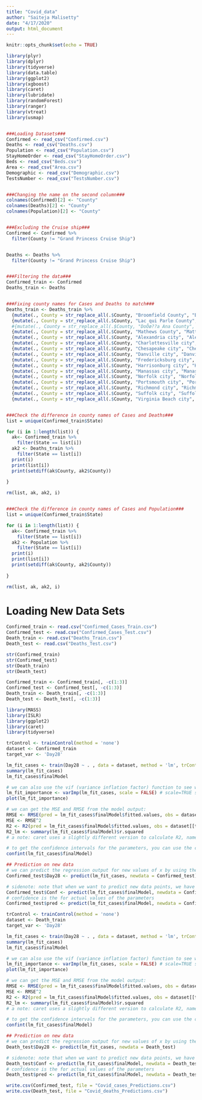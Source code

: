 ---
title: "Covid_data"
author: "Saiteja Malisetty"
date: "4/17/2020"
output: html_document
---

```{r setup, include=FALSE}
knitr::opts_chunk$set(echo = TRUE)
```


```{r Data Cleaning, eval=FALSE, include=FALSE}
library(plyr) 
library(dplyr)
library(tidyverse)
library(data.table)
library(ggplot2)
library(xgboost)
library(caret)
library(lubridate)
library(randomForest)
library(ranger)
library(vtreat)
library(usmap)


###Loading Datasets###
Confirmed <- read_csv("Confirmed.csv")
Deaths <- read_csv("Deaths.csv")
Population <- read_csv("Population.csv")
StayHomeOrder <- read_csv("StayHomeOrder.csv")
Beds <- read_csv("Beds.csv")
Area <- read_csv("Area.csv")
Demographic <- read_csv("Demographic.csv")
TestsNumber <- read_csv("TestsNumber.csv")


###Changing the name on the second column###
colnames(Confirmed)[2] <- "County"
colnames(Deaths)[2] <- "County"
colnames(Population)[2] <- "County"


###Excluding the Cruise ship###
Confirmed <- Confirmed %>%
  filter(County != "Grand Princess Cruise Ship")


Deaths <- Deaths %>%
  filter(County != "Grand Princess Cruise Ship")


###Filtering the data###
Confirmed_train <- Confirmed
Deaths_train <- Deaths


###Fixing county names for Cases and Deaths to match###
Deaths_train <- Deaths_train %>%
  {mutate(., County = str_replace_all(.$County, "Broomfield County", "Broomfield County and City"))} %>%
  {mutate(., County = str_replace_all(.$County, "Lac qui Parle County", "Lac Qui Parle County"))} %>%
  #{mutate(., County = str_replace_all(.$County, "DoÔø??a Ana County", "Dona Ana County"))} %>%
  {mutate(., County = str_replace_all(.$County, "Mathews County", "Matthews County"))} %>%
  {mutate(., County = str_replace_all(.$County, "Alexandria city", "Alexandria City"))} %>%
  {mutate(., County = str_replace_all(.$County, "Charlottesville city", "Charlottesville City"))} %>%
  {mutate(., County = str_replace_all(.$County, "Chesapeake city", "Chesapeake City"))} %>%
  {mutate(., County = str_replace_all(.$County, "Danville city", "Danville City"))} %>%
  {mutate(., County = str_replace_all(.$County, "Fredericksburg city", "Fredericksburg City"))} %>%
  {mutate(., County = str_replace_all(.$County, "Harrisonburg city", "Harrisonburg City"))} %>%
  {mutate(., County = str_replace_all(.$County, "Manassas city", "Manassas City"))} %>%
  {mutate(., County = str_replace_all(.$County, "Norfolk city", "Norfolk City"))} %>%
  {mutate(., County = str_replace_all(.$County, "Portsmouth city", "Portsmouth City"))} %>%
  {mutate(., County = str_replace_all(.$County, "Richmond city", "Richmond City"))} %>%
  {mutate(., County = str_replace_all(.$County, "Suffolk city", "Suffolk City"))} %>%
  {mutate(., County = str_replace_all(.$County, "Virginia Beach city", "Virginia Beach City"))}


###Check the difference in county names of Cases and Deaths###
list = unique(Confirmed_train$State)

for (i in 1:length(list)) {
  ak<- Confirmed_train %>%
    filter(State == list[i])
  ak2 <- Deaths_train %>%
    filter(State == list[i])
  print(i)
  print(list[i])
  print(setdiff(ak$County, ak2$County))
  
}

rm(list, ak, ak2, i)


###Check the difference in county names of Cases and Population###
list = unique(Confirmed_train$State)

for (i in 1:length(list)) {
  ak<- Confirmed_train %>%
    filter(State == list[i])
  ak2 <- Population %>%
    filter(State == list[i])
  print(i)
  print(list[i])
  print(setdiff(ak$County, ak2$County))
  
}

rm(list, ak, ak2, i)
```

# Loading New Data Sets
```{r Data prep}
Confirmed_train <- read.csv("Confirmed_Cases_Train.csv")
Confirmed_test <- read.csv("Confirmed_Cases_Test.csv")
Death_train <- read.csv("Deaths_Train.csv")
Death_test <- read.csv("Deaths_Test.csv")

str(Confirmed_train)
str(Confirmed_test)
str(Death_train)
str(Death_test)

Confirmed_train <- Confirmed_train[, -c(1:3)]
Confirmed_test <- Confirmed_test[, -c(1:3)]
Death_train <- Death_train[, -c(1:3)]
Death_test <- Death_test[, -c(1:3)]

```

```{r Linear Regression cases}
library(MASS)
library(ISLR)
library(ggplot2)
library(caret)
library(tidyverse)

trControl <- trainControl(method = 'none')
dataset <- Confirmed_train
target_var <- 'Day28'

lm_fit_cases <- train(Day28 ~ . , data = dataset, method = 'lm', trControl = trControl)
summary(lm_fit_cases)
lm_fit_cases$finalModel

# we can also use the vif (variance inflation factor) function to see which predictors have the most influence in the regression. the built-in version of varImp() in caret uses the t statistics for regression
lm_fit_importance <- varImp(lm_fit_cases, scale = FALSE) # scale=TRUE scales everything between 0 and 100, where 100 indicates the highest importance 
plot(lm_fit_importance)

# we can get the MSE and RMSE from the model output:
RMSE <- RMSE(pred = lm_fit_cases$finalModel$fitted.values, obs = dataset[[target_var]])
MSE <- RMSE^2
R2 <- R2(pred = lm_fit_cases$finalModel$fitted.values, obs = dataset[[target_var]])
R2_lm <- summary(lm_fit_cases$finalModel)$r.squared
# a note: caret uses a slightly different version to calculate R2, namely it calculates the correlation between observed and predicted values and squares this correlation r. this can lead to slight differences in R2 compared to what we're used to from the lm() models. However, for all intents and purposes of this class, we don't need to worry about these small differences

# to get the confidence intervals for the parameters, you can use the confint functions
confint(lm_fit_cases$finalModel)

## Prediction on new data
# we can predict the regression output for new values of x by using the generic 'predict' function 
Confirmed_test$Day28 <- predict(lm_fit_cases, newdata = Confirmed_test)

# sidenote: note that when we want to predict new data points, we have to distinguish between confidence intervals 
Confirmed_test$Conf <- predict(lm_fit_cases$finalModel, newdata = Confirmed_test, interval="confidence") 
# confidence is the for actual values of the parameters
Confirmed_test$pred <- predict(lm_fit_cases$finalModel, newdata = Confirmed_test, interval="prediction") # prediction intervals are larger than confidence intervals, as we have additional uncertainty when predicting new data

```


```{r covid deaths}
trControl <- trainControl(method = 'none')
dataset <- Death_train
target_var <- 'Day28'

lm_fit_cases <- train(Day28 ~ . , data = dataset, method = 'lm', trControl = trControl)
summary(lm_fit_cases)
lm_fit_cases$finalModel

# we can also use the vif (variance inflation factor) function to see which predictors have the most influence in the regression. the built-in version of varImp() in caret uses the t statistics for regression
lm_fit_importance <- varImp(lm_fit_cases, scale = FALSE) # scale=TRUE scales everything between 0 and 100, where 100 indicates the highest importance 
plot(lm_fit_importance)

# we can get the MSE and RMSE from the model output:
RMSE <- RMSE(pred = lm_fit_cases$finalModel$fitted.values, obs = dataset[[target_var]])
MSE <- RMSE^2
R2 <- R2(pred = lm_fit_cases$finalModel$fitted.values, obs = dataset[[target_var]])
R2_lm <- summary(lm_fit_cases$finalModel)$r.squared
# a note: caret uses a slightly different version to calculate R2, namely it calculates the correlation between observed and predicted values and squares this correlation r. this can lead to slight differences in R2 compared to what we're used to from the lm() models. However, for all intents and purposes of this class, we don't need to worry about these small differences

# to get the confidence intervals for the parameters, you can use the confint functions
confint(lm_fit_cases$finalModel)

## Prediction on new data
# we can predict the regression output for new values of x by using the generic 'predict' function 
Death_test$Day28 <- predict(lm_fit_cases, newdata = Death_test)

# sidenote: note that when we want to predict new data points, we have to distinguish between confidence intervals 
Death_test$Conf <- predict(lm_fit_cases$finalModel, newdata = Death_test, interval="confidence") 
# confidence is the for actual values of the parameters
Death_test$pred <- predict(lm_fit_cases$finalModel, newdata = Death_test, interval="prediction") # prediction intervals are larger than confidence intervals, as we have additional uncertainty when predicting new data
```

```{r output, eval=FALSE, include=FALSE}
write.csv(Confirmed_test, file = "Covid_cases_Predictions.csv")
write.csv(Death_test, file = "Covid_deaths_Predictions.csv")
```

